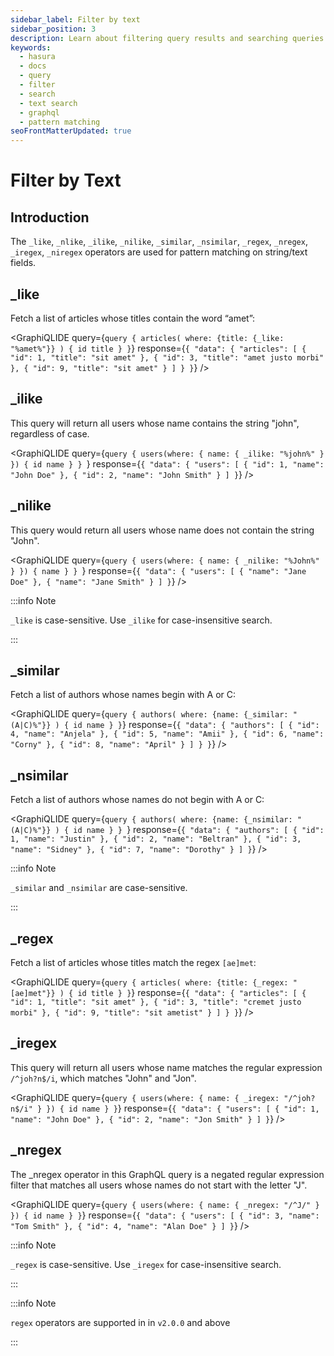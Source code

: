 ```yaml
---
sidebar_label: Filter by text
sidebar_position: 3
description: Learn about filtering query results and searching queries using various operators in the Hasura GraphQL engine.
keywords:
  - hasura
  - docs
  - query
  - filter
  - search
  - text search
  - graphql
  - pattern matching
seoFrontMatterUpdated: true
---
```



# Filter by Text

## Introduction

The `_like`, `_nlike`, `_ilike`, `_nilike`, `_similar`, `_nsimilar`, `_regex`, `_nregex`, `_iregex`, `_niregex`
operators are used for pattern matching on string/text fields.

[//]: # ([//]: # "For more details on text search operators and PostgreSQL equivalents, refer to the")

[//]: # ([//]: # "[API reference]&#40;/api-reference/graphql-api/query.mdx#text-operators&#41;.")

## \_like

Fetch a list of articles whose titles contain the word “amet”:

<GraphiQLIDE
  query={`query {
  articles(
    where: {title: {_like: "%amet%"}}
  ) {
    id
    title
  }
}`}
  response={`{
  "data": {
    "articles": [
      {
        "id": 1,
        "title": "sit amet"
      },
      {
        "id": 3,
        "title": "amet justo morbi"
      },
      {
        "id": 9,
        "title": "sit amet"
      }
    ]
  }
}`}
/>

## \_ilike

This query will return all users whose name contains the string "john", regardless of case.

<GraphiQLIDE
  query={`query {
  users(where: { name: { _ilike: "%john%" } }) {
    id
    name
  }
}
`}
  response={`
  {
    "data": {
      "users": [
        {
          "id": 1,
          "name": "John Doe"
        },
        {
          "id": 2,
          "name": "John Smith"
        }
      ]
  }
  `}
/>

## \_nilike

This query would return all users whose name does not contain the string "John".

<GraphiQLIDE
  query={`query {
  users(where: { name: { _nilike: "%John%" } }) {
    name
  }
}
`}
  response={`
  {
    "data": {
      "users": [
        {
          "name": "Jane Doe"
        },
        {
          "name": "Jane Smith"
        }
      ]
  }
  `}
/>

:::info Note

`_like` is case-sensitive. Use `_ilike` for case-insensitive search.

:::

## \_similar

Fetch a list of authors whose names begin with A or C:

<GraphiQLIDE
  query={`query {
  authors(
    where: {name: {_similar: "(A|C)%"}}
  ) {
    id
    name
  }
}`}
  response={`{
  "data": {
    "authors": [
      {
        "id": 4,
        "name": "Anjela"
      },
      {
        "id": 5,
        "name": "Amii"
      },
      {
        "id": 6,
        "name": "Corny"
      },
      {
        "id": 8,
        "name": "April"
      }
    ]
  }
}`}
/>

## \_nsimilar

Fetch a list of authors whose names do not begin with A or C:

<GraphiQLIDE
  query={`query {
  authors(
    where: {name: {_nsimilar: "(A|C)%"}}
  ) {
    id
    name
  }
}
  `}
  response={`
  {
  "data": {
    "authors": [
      {
        "id": 1,
        "name": "Justin"
      },
      {
        "id": 2,
        "name": "Beltran"
      },
      {
        "id": 3,
        "name": "Sidney"
      },
      {
        "id": 7,
        "name": "Dorothy"
      }
    ]
  }
  `}
/>

:::info Note

`_similar` and `_nsimilar` are case-sensitive.

:::

## \_regex

Fetch a list of articles whose titles match the regex `[ae]met`:

<GraphiQLIDE
  query={`query {
  articles(
    where: {title: {_regex: "[ae]met"}}
  ) {
    id
    title
  }
}`}
  response={`{
  "data": {
    "articles": [
      {
        "id": 1,
        "title": "sit amet"
      },
      {
        "id": 3,
        "title": "cremet justo morbi"
      },
      {
        "id": 9,
        "title": "sit ametist"
      }
    ]
  }
}`}
/>

## \_iregex

This query will return all users whose name matches the regular expression `/^joh?n$/i`, which matches "John" and "Jon".

<GraphiQLIDE
  query={`query {
  users(where: { name: { _iregex: "/^joh?n$/i" } }) {
    id
    name
  }
}`}
  response={`{
    "data": {
    "users": [
      {
        "id": 1,
        "name": "John Doe"
      },
      {
        "id": 2,
        "name": "Jon Smith"
      }
    ]
  }`}
/>

## \_nregex

The \_nregex operator in this GraphQL query is a negated regular expression filter that matches all users whose names do
not start with the letter "J".

<GraphiQLIDE
  query={`query {
  users(where: { name: { _nregex: "/^J/" } }) {
    id
    name
  }
}`}
  response={`
  {
    "data": {
      "users": [
        {
          "id": 3,
          "name": "Tom Smith"
        },
        {
          "id": 4,
          "name": "Alan Doe"
        }
      ]
  }
  `}
/>

:::info Note

`_regex` is case-sensitive. Use `_iregex` for case-insensitive search.

:::

:::info Note

`regex` operators are supported in in `v2.0.0` and above

:::

